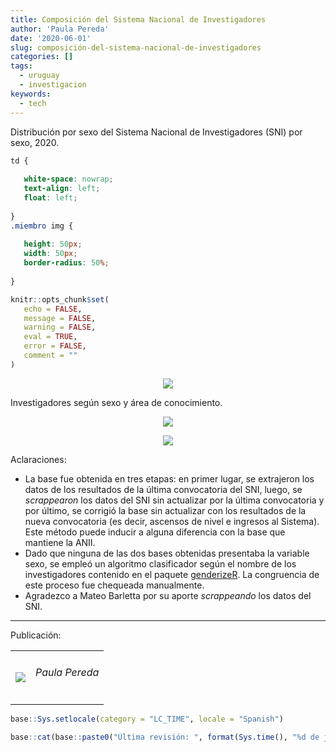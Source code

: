 ```yaml
---
title: Composición del Sistema Nacional de Investigadores
author: 'Paula Pereda'
date: '2020-06-01'
slug: composición-del-sistema-nacional-de-investigadores
categories: []
tags:
  - uruguay
  - investigacion
keywords:
  - tech
---
```


Distribución por sexo del Sistema Nacional de Investigadores (SNI) por sexo, 2020.

<!--more-->

<link rel="icon" href="http://www.unaimagen.uy/una_imagen.svg"/>

```css
td {
   
   white-space: nowrap;
   text-align: left;
   float: left;
   
}
.miembro img {
   
   height: 50px;
   width: 50px;
   border-radius: 50%;
   
}
```

```r
knitr::opts_chunk$set(
   echo = FALSE,
   message = FALSE,
   warning = FALSE,
   eval = TRUE,
   error = FALSE,
   comment = ""
)
```

<p align="center">
  <img src="/img/sni_2020.png">
</p>

Investigadores según sexo y área de conocimiento.

<p align="center">
  <img src="/img/sni_area_2020.png">
</p>


<p align="center">
  <img src="/img/sni_area_nivel_2020.png">
</p>

Aclaraciones: 

 - La base fue obtenida en tres etapas: en primer lugar, se extrajeron los datos de los resultados de la última convocatoria del SNI, luego, se _scrappearon_ los datos del SNI sin actualizar por la última convocatoria y por último, se corrigió la base sin actualizar con los resultados de la nueva convocatoria (es decir, ascensos de nivel e ingresos al Sistema). Este método puede inducir a alguna diferencia con la base que mantiene la ANII.
- Dado que ninguna de las dos bases obtenidas presentaba la variable sexo, se empleó un algoritmo clasificador según el nombre de los investigadores contenido en el paquete [genderizeR](https://github.com/kalimu/genderizeR). La congruencia de este proceso fue chequeada manualmente. 
- Agradezco a Mateo Barletta por su aporte _scrappeando_ los datos del SNI. 


***

Publicación: 

<table>
   <tr>
      <td class="miembro"><img src="/img/PaulaPereda.jpg"/></td>
      <td class="miembro"><h6>Paula Pereda</h6></td>
   </tr>
<table>




```r
base::Sys.setlocale(category = "LC_TIME", locale = "Spanish")
```

```r
base::cat(base::paste0("Última revisión: ", format(Sys.time(), "%d de junio de %Y")))
```

